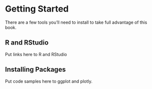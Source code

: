 # Getting Started

There are a few tools you'll need to install to take full advantage of this book.

## R and RStudio

Put links here to R and RStudio

## Installing Packages

Put code samples here to ggplot and plotly.
